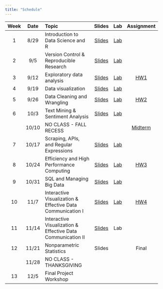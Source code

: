 ```yaml
---
title: "Schedule"
---
```


| Week | Date | Topic | Slides | Lab | Assignment |
|:--:|:---:|:-----------------------|:--:|:--:|:--:|
| 1 | 8/29 | Introduction to Data Science and R | [Slides](slides/week01.qmd) | [Lab](labs/lab1.qmd) |  |
| 2 | 9/5 | Version Control & Reproducible Research | [Slides](slides/week02.qmd) | [Lab](labs/lab2.qmd) |  |
| 3 | 9/12 | Exploratory data analysis | [Slides](slides/week03.qmd) | [Lab](labs/lab3.qmd) | [HW1](assignments/hw1.qmd) |
| 4 | 9/19 | Data visualization	 | [Slides](slides/week04.qmd) | [Lab](labs/lab4.qmd) |  |
| 5 | 9/26 | Data Cleaning and Wrangling	 | [Slides](slides/week05.qmd) | [Lab](labs/lab5.qmd) | [HW2](assignments/hw2.qmd) |
| 6 | 10/3 | Text Mining & Sentiment Analysis	 | [Slides](slides/week06.qmd) | [Lab](labs/lab6.qmd) |  |
|   | 10/10 | NO CLASS - FALL RECESS	 |  |  | [Midterm](assignments/midterm.qmd) |
| 7 | 10/17 | Scraping, APIs, and Regular Expressions	 | [Slides](slides/week07.qmd) | [Lab](labs/lab7.qmd) |  |
| 8 | 10/24 | Efficiency and High Performance Computing | [Slides](slides/week08.qmd) | [Lab](labs/lab8.qmd) | [HW3](assignments/hw3.qmd) |
| 9 | 10/31 | SQL and Managing Big Data	 | [Slides](slides/week09.qmd) | [Lab](labs/lab9.qmd) |  |
| 10 | 11/7 | Interactive Visualization & Effective Data Communication I	 | [Slides](slides/week10.qmd) | [Lab](labs/lab10.qmd) | [HW4](assignments/hw4.qmd) |
| 11 | 11/14 | Interactive Visualization & Effective Data Communication II	 | [Slides](slides/week11.qmd) | Lab |  |
| 12 | 11/21 | Nonparametric Statistics	 | Slides |  | Final |
|    | 11/28 | NO CLASS - THANKSGIVING	 |  |  |  |
| 13 | 12/5 | Final Project Workshop	 |  |  |  |

